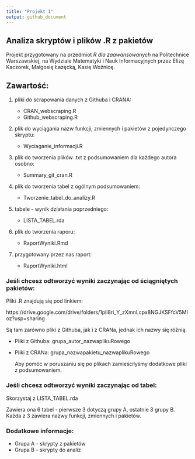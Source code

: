 ---
title: "Projekt 1"
output: github_document
---

## Analiza skryptów i plików .R z pakietów

Projekt przygotowany na przedmiot *R dla zaawansowanych* na Politechnice Warszawskiej,
na Wydziale Matematyki i Nauk Informacyjnych przez
Elizę Kaczorek,
Małgosię Łazęcką,
Kasię Woźnicę.

## Zawartość:

1. pliki do scrapowania danych z Githuba i CRANA:

    * CRAN_webscraping.R
    * Github_webscraping.R

2. plik do wyciągania nazw funkcji, zmiennych i pakietów
   z pojedynczego skryptu:

    * Wyciaganie_informacji.R

3. plik do tworzenia plików .txt z podsumowaniem dla każdego autora osobno:

    * Summary_git_cran.R

4. plik do tworzenia tabel z ogólnym podsumowaniem:

    * Tworzenie_tabel_do_analizy.R

5. tabele - wynik działania poprzedniego:
 
    * LISTA_TABEL.rda

6. plik do tworzenia raporu:

    * RaportWyniki.Rmd

7. przygotowany przez nas raport:

    * RaportWyniki.html
   
### Jeśli chcesz odtworzyć wyniki zaczynając od ściągniętych pakietów:

  Pliki .R znajdują się pod linkiem:

  https://drive.google.com/drive/folders/1pli8ri_Y_zXmnLcpx8NGJKSFfcV5MIoz?usp=sharing

  Są tam zarówno pliki z Githuba, jak i z CRANa, jednak ich nazwy się różnią.
  
* Pliki z Githuba: grupa_autor_nazwaplikuRowego
* Pliki z CRANa: grupa_nazwapakietu_nazwaplikuRowego
  
  Aby pomóc w poruszaniu się po plikach zamieściłyśmy dodatkowe pliki z podsumowaniem.

### Jeśli chcesz odtworzyć wyniki zaczynając od tabel:

  Skorzystaj z LISTA_TABEL.rda
  
  Zawiera ona 6 tabel - pierwsze 3 dotyczą grupy A, ostatnie 3 grupy B. Każda z 3 zawiera nazwy funkcji, zmiennych i pakietów.

### Dodatkowe informacje:

* Grupa A - skrypty z pakietów
* Grupa B - skrypty do analiz